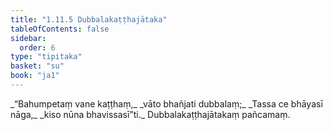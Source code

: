 ```yaml
---
title: "1.11.5 Dubbalakaṭṭhajātaka"
tableOfContents: false
sidebar:
  order: 6
type: "tipitaka"
basket: "su"
book: "ja1"
---
```



<DynamicBreadcrumb />

<Division number="105" book="ja1">

<Paragraph number="233" type="verses" book="ja1">
_“Bahumpetaṃ vane kaṭṭhaṃ,_  
_vāto bhañjati dubbalaṃ;_  
_Tassa ce bhāyasī nāga,_  
_kiso nūna bhavissasī”ti._  


</Paragraph>
</Division>

<Paragraph number="234" type="center" book="ja1">
Dubbalakaṭṭhajātakaṃ pañcamaṃ.
</Paragraph>